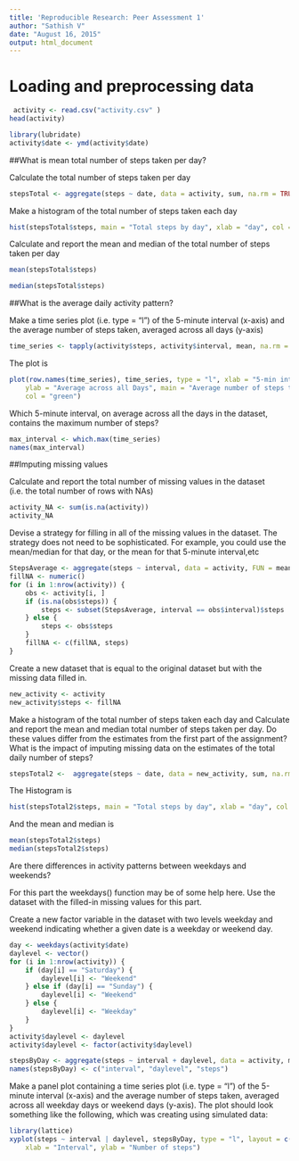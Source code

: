 ```yaml
---
title: 'Reproducible Research: Peer Assessment 1'
author: "Sathish V"
date: "August 16, 2015"
output: html_document
---
```

# Loading and preprocessing data

```R
 activity <- read.csv("activity.csv" )
head(activity)
```

```R
library(lubridate)
activity$date <- ymd(activity$date)
```
##What is mean total number of steps taken per day?

Calculate the total number of steps taken per day

```R
stepsTotal <- aggregate(steps ~ date, data = activity, sum, na.rm = TRUE)
```

Make a histogram of the total number of steps taken each day

```R
hist(stepsTotal$steps, main = "Total steps by day", xlab = "day", col = "blue")
```
Calculate and report the mean and median of the total number of steps taken per day

```R
mean(stepsTotal$steps)

median(stepsTotal$steps)
```

##What is the average daily activity pattern?

Make a time series plot (i.e. type = “l”) of the 5-minute interval (x-axis) and the average number of steps taken, averaged across all days (y-axis)

```R
time_series <- tapply(activity$steps, activity$interval, mean, na.rm = TRUE)
```

The plot is 
```R
plot(row.names(time_series), time_series, type = "l", xlab = "5-min interval", 
    ylab = "Average across all Days", main = "Average number of steps taken", 
    col = "green")
```

Which 5-minute interval, on average across all the days in the dataset, contains the maximum number of steps?

```R
max_interval <- which.max(time_series)
names(max_interval)
```

##Imputing missing values

Calculate and report the total number of missing values in the dataset (i.e. the total number of rows with NAs)

```R
activity_NA <- sum(is.na(activity))
activity_NA
```

Devise a strategy for filling in all of the missing values in the dataset. The strategy does not need to be sophisticated. For example, you could use the mean/median for that day, or the mean for that 5-minute interval,etc

```R
StepsAverage <- aggregate(steps ~ interval, data = activity, FUN = mean)
fillNA <- numeric()
for (i in 1:nrow(activity)) {
    obs <- activity[i, ]
    if (is.na(obs$steps)) {
        steps <- subset(StepsAverage, interval == obs$interval)$steps
    } else {
        steps <- obs$steps
    }
    fillNA <- c(fillNA, steps)
}
```
Create a new dataset that is equal to the original dataset but with the missing data filled in.
```R
new_activity <- activity
new_activity$steps <- fillNA
```
Make a histogram of the total number of steps taken each day and Calculate and report the mean and median total number of steps taken per day. Do these values differ from the estimates from the first part of the assignment? What is the impact of imputing missing data on the estimates of the total daily number of steps?
```R
stepsTotal2 <-  aggregate(steps ~ date, data = new_activity, sum, na.rm = TRUE)
```

The Histogram is
```R
hist(stepsTotal2$steps, main = "Total steps by day", xlab = "day", col = "green")
```
And the mean and median is

```R
mean(stepsTotal2$steps)
median(stepsTotal2$steps)
```

Are there differences in activity patterns between weekdays and weekends?

For this part the weekdays() function may be of some help here. Use the dataset with the filled-in missing values for this part.

Create a new factor variable in the dataset with two levels weekday and weekend indicating whether a given date is a weekday or weekend day.

```R
day <- weekdays(activity$date)
daylevel <- vector()
for (i in 1:nrow(activity)) {
    if (day[i] == "Saturday") {
        daylevel[i] <- "Weekend"
    } else if (day[i] == "Sunday") {
        daylevel[i] <- "Weekend"
    } else {
        daylevel[i] <- "Weekday"
    }
}
activity$daylevel <- daylevel
activity$daylevel <- factor(activity$daylevel)

stepsByDay <- aggregate(steps ~ interval + daylevel, data = activity, mean)
names(stepsByDay) <- c("interval", "daylevel", "steps")
```
Make a panel plot containing a time series plot (i.e. type = “l”) of the 5-minute interval (x-axis) and the average number of steps taken, averaged across all weekday days or weekend days (y-axis). The plot should look something like the following, which was creating using simulated data:
```R
library(lattice)
xyplot(steps ~ interval | daylevel, stepsByDay, type = "l", layout = c(1, 2), 
    xlab = "Interval", ylab = "Number of steps")
```
